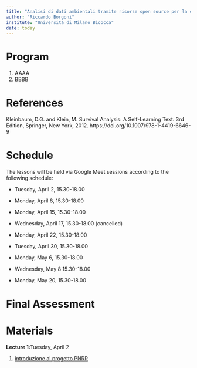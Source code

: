 ```yaml
---
title: "Analisi di dati ambientali tramite risorse open source per la data science"
author: "Riccardo Borgoni"
institute: "Università di Milano Bicocca"
date: today
---
```


# Program

1.  AAAA
2.  BBBB


# References

Kleinbaum, D.G. and Klein, M. Survival Analysis: A Self-Learning Text. 3rd Edition, Springer, New York, 2012. https://doi.org/10.1007/978-1-4419-6646-9

# Schedule

The lessons will be held via Google Meet sessions according to the following schedule:

-   Tuesday, April 2, 15.30-18.00

-   Monday, April 8, 15.30-18.00

-   Monday, April 15, 15.30-18.00

-   Wednesday, April 17, 15.30-18.00 (cancelled)

-   Monday, April 22, 15.30-18.00

-   Tuesday, April 30, 15.30-18.00

-   Monday, May 6, 15.30-18.00

-   Wednesday, May 8 15.30-18.00

-   Monday, May 20, 15.30-18.00

# Final Assessment

<!-- [Assessment paper](assessment.pdf) (due by June 7, 2024) -->

<!-- [Data for the assessment (csv format)](prost.csv) -->

# Materials

<!-- **Data** data for tutorials [excel](dat1.xlsx); [csv](dat1.csv); -->

**Lecture 1**:Tuesday, April 2

1.  [introduzione al progetto PNRR](Liceo Lussana_Bergamo_Slide informativa Percorso PNRR.pptx)

<!-- 2.  [frequency distributions](02_frequency_distributions.pdf) -->
